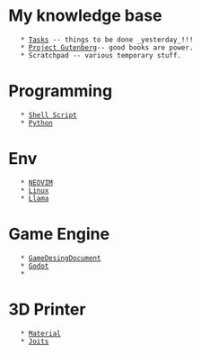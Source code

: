 = My knowledge base =
    * [[Tasks]] -- things to be done _yesterday_!!!
    * [[Project Gutenberg]]-- good books are power.
    * Scratchpad -- various temporary stuff.
=Programming=
    * [[Shell Script]]
    * [[Python]]
=Env=
    * [[NEOVIM]]
    * [[Linux]]
    * [[Llama]]
=Game Engine=
    * [[GameDesingDocument]]
    * [[Godot]]
    * 
= 3D Printer =
    * [[Material]]
    * [[Joits]]
